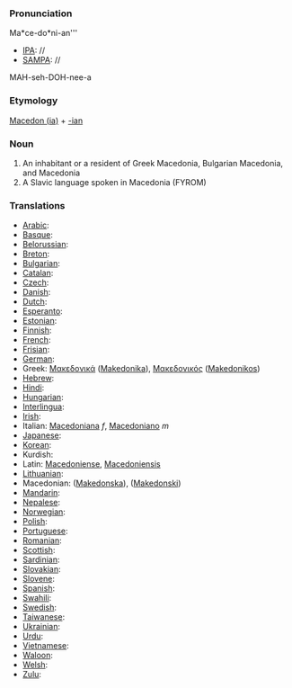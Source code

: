 ===Pronunciation===

Ma*ce-do*ni-an'''
*[[IPA]]: //
*[[SAMPA]]: //
MAH-seh-DOH-nee-a
===Etymology===

[[Macedonia|Macedon (ia)]] + [[-ian]]
=== Noun ===

#An inhabitant or a resident of Greek Macedonia, Bulgarian Macedonia, and Macedonia
#A Slavic language spoken in Macedonia (FYROM)
===Translations===

*[[Arabic]]:
*[[Basque]]:
*[[Belorussian]]:
*[[Breton]]:
*[[Bulgarian]]:
*[[Catalan]]:
*[[Czech]]:
*[[Danish]]:
*[[Dutch]]:
*[[Esperanto]]:
*[[Estonian]]:
*[[Finnish]]:
*[[French]]:
*[[Frisian]]:
*[[German]]:
*Greek: [[Μακεδονικά]] ([[Makedonika]]), [[Μακεδονικός]] ([[Makedonikos]])
*[[Hebrew]]:
*[[Hindi]]:
*[[Hungarian]]: 
*[[Interlingua]]:
*[[Irish]]:
*Italian: [[Macedoniana]] ''f'', [[Macedoniano]] ''m''
*[[Japanese]]:
*[[Korean]]:
*Kurdish:
*Latin: [[Macedoniense]], [[Macedoniensis]]
*[[Lithuanian]]:
*Macedonian: ([[Makedonska]]), ([[Makedonski]])
*[[Mandarin]]:
*[[Nepalese]]:
*[[Norwegian]]:
*[[Polish]]:
*[[Portuguese]]:
*[[Romanian]]:
*[[Scottish]]:
*[[Sardinian]]:
*[[Slovakian]]:
*[[Slovene]]:
*[[Spanish]]:
*[[Swahili]]:
*[[Swedish]]:
*[[Taiwanese]]:
*[[Ukrainian]]:
*[[Urdu]]:
*[[Vietnamese]]:
*[[Waloon]]:
*[[Welsh]]:
*[[Zulu]]: